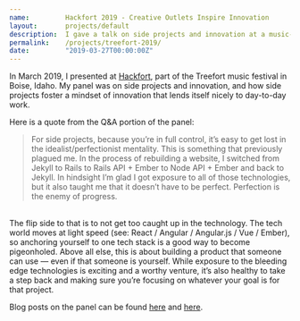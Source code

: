 ```yaml
---
name:         Hackfort 2019 - Creative Outlets Inspire Innovation
layout:       projects/default
description:  I gave a talk on side projects and innovation at a music-meets-tech festival in Boise.
permalink:    /projects/treefort-2019/
date:         "2019-03-27T00:00:00Z"
---
```


In March 2019, I presented at [Hackfort](https://www.treefortmusicfest.com/fort/hackfort/), part of the Treefort music festival in Boise, Idaho. My panel was on side projects and innovation, and how side projects foster a mindset of innovation that lends itself nicely to day-to-day work.

Here is a quote from the Q&A portion of the panel:
> For side projects, because you’re in full control, it’s easy to get lost in the idealist/perfectionist mentality. This is something that previously plagued me. In the process of rebuilding a website, I switched from Jekyll to Rails to Rails API + Ember to Node API + Ember and back to Jekyll. In hindsight I’m glad I got exposure to all of those technologies, but it also taught me that it doesn’t have to be perfect. Perfection is the enemy of progress.
<br />
The flip side to that is to not get too caught up in the technology. The tech world moves at light speed (see: React / Angular / Angular.js / Vue / Ember), so anchoring yourself to one tech stack is a good way to become pigeonholed. Above all else, this is about building a product that someone can use &mdash; even if that someone is yourself. While exposure to the bleeding edge technologies is exciting and a worthy venture, it’s also healthy to take a step back and making sure you’re focusing on whatever your goal is for that project.

Blog posts on the panel can be found [here](https://blog.jelli.com/hackfort-2019-side-projects-creative-outlets-inspire-innovation) and [here](https://www.jelli.com/launchpad/engineering-qa-managing-side-projects-and-finding-inspiration/).
